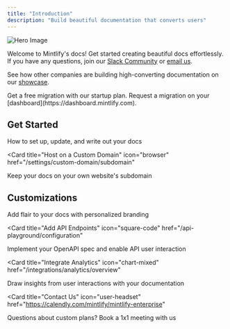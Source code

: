 ```yaml
---
title: "Introduction"
description: "Build beautiful documentation that converts users"
---
```


![Hero Image](https://mintlify-assets.b-cdn.net/illustration-optimized.svg)

Welcome to Mintlify's docs! Get started creating beautiful docs effortlessly. If you have any questions, join our [Slack Community](https://mintlify.com/community) or [email us](mailto:support@mintlify.com).

See how other companies are building high-converting documentation on our
[showcase](https://mintlify.com/showcase).

<Info>
  Get a free migration with our startup plan. Request a migration on your
  [dashboard](https://dashboard.mintlify.com).
</Info>

## Get Started

<CardGroup cols={2}>
<Card title="Quickstart" icon="timer" href="/quickstart">
  How to set up, update, and write out your docs
</Card>

<Card
  title="Host on a Custom Domain"
  icon="browser"
  href="/settings/custom-domain/subdomain"
>
  Keep your docs on your own website's subdomain
</Card>

</CardGroup>

## Customizations

<CardGroup cols={2}>

<Card title="Style Your Docs" icon="paintbrush" href="/settings/global">
  Add flair to your docs with personalized branding
</Card>

<Card
  title="Add API Endpoints"
  icon="square-code"
  href="/api-playground/configuration"
>
  Implement your OpenAPI spec and enable API user interaction
</Card>

<Card
  title="Integrate Analytics"
  icon="chart-mixed"
  href="/integrations/analytics/overview"
>
  Draw insights from user interactions with your documentation
</Card>

<Card
  title="Contact Us"
  icon="user-headset"
  href="https://calendly.com/mintlify/mintlify-enterprise"
>
  Questions about custom plans? Book a 1x1 meeting with us
</Card>

</CardGroup>
